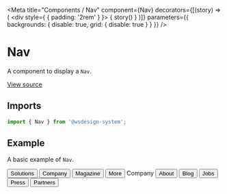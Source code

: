 
<Meta
  title="Components / Nav"
  component={Nav}
  decorators={[(story) => (
    <div style={ { padding: '2rem' } }>
      { story() }
    </div>
  )]}
  parameters={{ backgrounds: { disable: true, grid: { disable: true } } }}
/>

# Nav

A component to display a `Nav`.

[View source](https://github.com/actarian/wsdesign-system/tree/main/@components/nav)

## Imports

```js
import { Nav } from '@wsdesign-system';
```

<!--
## Props

<ArgsTable of={NavProps} />
-->

## Example

A basic example of `Nav`.

<Canvas>
  <Story name="Nav.Row">
    <Nav.Row gap="3rem">
      <Link href="#marketing"><Button as="a" type="eta">Solutions</Button></Link>
      <Link href="#analytics"><Button as="a" type="eta">Company</Button></Link>
      <Link href="#commerce"><Button as="a" type="eta">Magazine</Button></Link>
      <Link href="#insights"><Button as="a" type="eta">More</Button></Link>
    </Nav.Row>
  </Story>
</Canvas>

<Canvas>
  <Story name="Nav.Col">
    <Nav.Col marginBottom="2rem" style={{ fontSize: '0.9rem' }}>
      <Text type="h8">Company</Text>
      <Link href="#about"><Button as="a" type="eta">About</Button></Link>
      <Link href="#blog"><Button as="a" type="eta">Blog</Button></Link>
      <Link href="#jobs"><Button as="a" type="eta">Jobs</Button></Link>
      <Link href="#press"><Button as="a" type="eta">Press</Button></Link>
      <Link href="#partners"><Button as="a" type="eta">Partners</Button></Link>
    </Nav.Col>
  </Story>
</Canvas>

